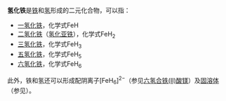 '''氢化铁'''是[[铁|铁]]和[[氢|氢]]形成的二元化合物，可以指：

* [[一氢化铁|一氢化铁]]，化学式FeH
* [[二氢化铁|二氢化铁]]（[[氢化亚铁|氢化亚铁]]），化学式FeH<sub>2</sub>
* [[三氢化铁|三氢化铁]]，化学式FeH<sub>3</sub><!-- CAS 14406-21-4 -->
* [[五氢化铁|五氢化铁]]，化学式FeH<sub>5</sub>
* [[六氢化铁|六氢化铁]]，化学式FeH<sub>6</sub><!-- CAS 2225974-73-0 -->

此外，铁和氢还可以形成配阴离子[FeH<sub>6</sub>]<sup>2−</sup>（参见[[六氢合铁(II)酸镁|六氢合铁(II)酸镁]]）及[[固溶体|固溶体]]（参见{{le|铁氢合金|Iron–hydrogen alloy}}）。

{{氢化物}}
{{化学消歧义}}